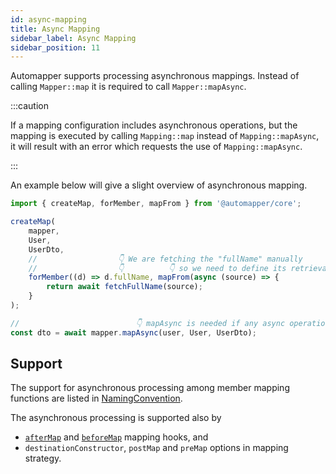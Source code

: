 ---
id: async-mapping
title: Async Mapping
sidebar_label: Async Mapping
sidebar_position: 11
---

Automapper supports processing asynchronous mappings. Instead of calling `Mapper::map` it is required to call `Mapper::mapAsync`.

:::caution

If a mapping configuration includes asynchronous operations, but the mapping is executed by calling `Mapping::map`
instead of `Mapping::mapAsync`, it will result with an error which requests the use of `Mapping::mapAsync`.

:::

An example below will give a slight overview of asynchronous mapping.

```ts
import { createMap, forMember, mapFrom } from '@automapper/core';

createMap(
    mapper,
    User,
    UserDto,
    //                  👇 We are fetching the "fullName" manually
    //                  👇          👇 so we need to define its retrieval operation
    forMember((d) => d.fullName, mapFrom(async (source) => {
        return await fetchFullName(source);
    }
);

//                          👇 mapAsync is needed if any async operations are configured for the mapping profile
const dto = await mapper.mapAsync(user, User, UserDto);
```

## Support

The support for asynchronous processing among member mapping functions are listed in [NamingConvention](../fundamentals/mapping#mappingtransformation).

The asynchronous processing is supported also by
  - [`afterMap`](./after-map) and [`beforeMap`](./before-map) mapping hooks, and
  - `destinationConstructor`, `postMap` and `preMap` options in mapping strategy.
